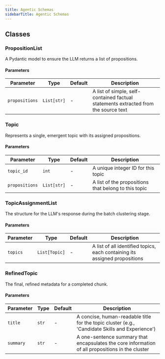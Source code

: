 ```yaml
---
title: Agentic Schemas
sidebarTitle: Agentic Schemas
---
```


## Classes

### PropositionList

A Pydantic model to ensure the LLM returns a list of propositions.

#### Parameters

| Parameter                          | Type                                                  | Default    | Description                                                                                                                                                                                                                      |
| ---------------------------------- | ----------------------------------------------------- | ---------- | -------------------------------------------------------------------------------------------------------------------------------------------------------------------------------------------------------------------------------- |
| `propositions`                     | `List[str]`                                           | -          | A list of simple, self-contained factual statements extracted from the source text                                                                                                                                                |

### Topic

Represents a single, emergent topic with its assigned propositions.

#### Parameters

| Parameter                          | Type                                                  | Default    | Description                                                                                                                                                                                                                      |
| ---------------------------------- | ----------------------------------------------------- | ---------- | -------------------------------------------------------------------------------------------------------------------------------------------------------------------------------------------------------------------------------- |
| `topic_id`                         | `int`                                                 | -          | A unique integer ID for this topic                                                                                                                                                                                               |
| `propositions`                     | `List[str]`                                           | -          | A list of the propositions that belong to this topic                                                                                                                                                                             |

### TopicAssignmentList

The structure for the LLM's response during the batch clustering stage.

#### Parameters

| Parameter                          | Type                                                  | Default    | Description                                                                                                                                                                                                                      |
| ---------------------------------- | ----------------------------------------------------- | ---------- | -------------------------------------------------------------------------------------------------------------------------------------------------------------------------------------------------------------------------------- |
| `topics`                           | `List[Topic]`                                          | -          | A list of all identified topics, each containing its assigned propositions                                                                                                                                                       |

### RefinedTopic

The final, refined metadata for a completed chunk.

#### Parameters

| Parameter                          | Type                                                  | Default    | Description                                                                                                                                                                                                                      |
| ---------------------------------- | ----------------------------------------------------- | ---------- | -------------------------------------------------------------------------------------------------------------------------------------------------------------------------------------------------------------------------------- |
| `title`                            | `str`                                                 | -          | A concise, human-readable title for the topic cluster (e.g., 'Candidate Skills and Experience')                                                                                                                               |
| `summary`                          | `str`                                                 | -          | A one-sentence summary that encapsulates the core information of all propositions in the cluster                                                                                                                                |
